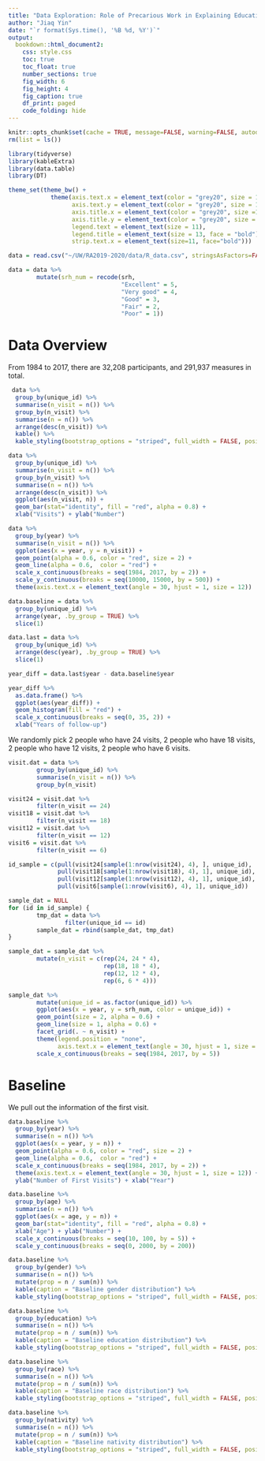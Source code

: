 ```yaml
---
title: "Data Exploration: Role of Precarious Work in Explaining Educational Disparities in Health"
author: "Jiaq Yin"
date: "`r format(Sys.time(), '%B %d, %Y')`"
output: 
  bookdown::html_document2:
    css: style.css
    toc: true
    toc_float: true
    number_sections: true
    fig_width: 6
    fig_height: 4
    fig_caption: true
    df_print: paged
    code_folding: hide
---
```


```r
knitr::opts_chunk$set(cache = TRUE, message=FALSE, warning=FALSE, autodep=TRUE,fig.path = 'figures/', fig.pos='center', fig.cap = "")
rm(list = ls())
```

```r
library(tidyverse)
library(kableExtra)
library(data.table)
library(DT)
```

```r
theme_set(theme_bw() + 
            theme(axis.text.x = element_text(color = "grey20", size = 11, face = "plain"),
                  axis.text.y = element_text(color = "grey20", size = 11, face = "plain"),
                  axis.title.x = element_text(color = "grey20", size =13, face = "bold"),
                  axis.title.y = element_text(color = "grey20", size = 13, face = "bold"),
                  legend.text = element_text(size = 11),
                  legend.title = element_text(size = 13, face = "bold"),
                  strip.text.x = element_text(size=11, face="bold")))
```


```r
data = read.csv("~/UW/RA2019-2020/data/R_data.csv", stringsAsFactors=FALSE)
```

```r
data = data %>%
        mutate(srh_num = recode(srh, 
                                "Excellent" = 5,
                                "Very good" = 4,
                                "Good" = 3,
                                "Fair" = 2,
                                "Poor" = 1))
```

#  Data Overview

From 1984 to 2017, there are 32,208 participants, and 291,937 measures in total. 

```r
 data %>%
  group_by(unique_id) %>%
  summarise(n_visit = n()) %>% 
  group_by(n_visit) %>%
  summarise(n = n()) %>%
  arrange(desc(n_visit)) %>%
  kable() %>%
  kable_styling(bootstrap_options = "striped", full_width = FALSE, position = "left")
```

```r
data %>%
  group_by(unique_id) %>%
  summarise(n_visit = n()) %>% 
  group_by(n_visit) %>%
  summarise(n = n()) %>%
  arrange(desc(n_visit)) %>%
  ggplot(aes(n_visit, n)) + 
  geom_bar(stat="identity", fill = "red", alpha = 0.8) + 
  xlab("Visits") + ylab("Number")
```

```r
data %>%
  group_by(year) %>%
  summarise(n_visit = n()) %>%
  ggplot(aes(x = year, y = n_visit)) +
  geom_point(alpha = 0.6, color = "red", size = 2) + 
  geom_line(alpha = 0.6,  color = "red") + 
  scale_x_continuous(breaks = seq(1984, 2017, by = 2)) + 
  scale_y_continuous(breaks = seq(10000, 15000, by = 500)) + 
  theme(axis.text.x = element_text(angle = 30, hjust = 1, size = 12)) 
```

```r
data.baseline = data %>%
  group_by(unique_id) %>%
  arrange(year, .by_group = TRUE) %>%
  slice(1)

data.last = data %>%
  group_by(unique_id) %>%
  arrange(desc(year), .by_group = TRUE) %>%
  slice(1)

year_diff = data.last$year - data.baseline$year

year_diff %>%
  as.data.frame() %>%
  ggplot(aes(year_diff)) +
  geom_histogram(fill = "red") + 
  scale_x_continuous(breaks = seq(0, 35, 2)) + 
  xlab("Years of follow-up")
```

We randomly pick 2 people who have 24 visits, 2 people who have 18 visits, 2 people who have 12 visits, 2 people who have 6 visits.

```r
visit.dat = data %>%
        group_by(unique_id) %>%
        summarise(n_visit = n()) %>% 
        group_by(n_visit) 

visit24 = visit.dat %>%
        filter(n_visit == 24) 
visit18 = visit.dat %>%
        filter(n_visit == 18) 
visit12 = visit.dat %>%
        filter(n_visit == 12)
visit6 = visit.dat %>%
        filter(n_visit == 6)

id_sample = c(pull(visit24[sample(1:nrow(visit24), 4), ], unique_id), 
              pull(visit18[sample(1:nrow(visit18), 4), 1], unique_id),
              pull(visit12[sample(1:nrow(visit12), 4), 1], unique_id),
              pull(visit6[sample(1:nrow(visit6), 4), 1], unique_id)) 

sample_dat = NULL
for (id in id_sample) {
        tmp_dat = data %>%
                filter(unique_id == id)
        sample_dat = rbind(sample_dat, tmp_dat)
}

sample_dat = sample_dat %>%
        mutate(n_visit = c(rep(24, 24 * 4), 
                           rep(18, 18 * 4),
                           rep(12, 12 * 4),
                           rep(6, 6 * 4)))

sample_dat %>%
        mutate(unique_id = as.factor(unique_id)) %>%
        ggplot(aes(x = year, y = srh_num, color = unique_id)) +
        geom_point(size = 2, alpha = 0.6) + 
        geom_line(size = 1, alpha = 0.6) + 
        facet_grid(. ~ n_visit) + 
        theme(legend.position = "none",
              axis.text.x = element_text(angle = 30, hjust = 1, size = 10)) + 
        scale_x_continuous(breaks = seq(1984, 2017, by = 5))
```

# Baseline

We pull out the information of the first visit.
```r
data.baseline %>%
  group_by(year) %>%
  summarise(n = n()) %>%
  ggplot(aes(x = year, y = n)) +
  geom_point(alpha = 0.6, color = "red", size = 2) + 
  geom_line(alpha = 0.6,  color = "red") + 
  scale_x_continuous(breaks = seq(1984, 2017, by = 2)) + 
  theme(axis.text.x = element_text(angle = 30, hjust = 1, size = 12)) +
  ylab("Number of First Visits") + xlab("Year")
```

```r
data.baseline %>%
  group_by(age) %>%
  summarise(n = n()) %>%
  ggplot(aes(x = age, y = n)) +
  geom_bar(stat="identity", fill = "red", alpha = 0.8) + 
  xlab("Age") + ylab("Number") + 
  scale_x_continuous(breaks = seq(10, 100, by = 5)) + 
  scale_y_continuous(breaks = seq(0, 2000, by = 200))
```

```r
data.baseline %>%
  group_by(gender) %>%
  summarise(n = n()) %>%
  mutate(prop = n / sum(n)) %>%
  kable(caption = "Baseline gender distribution") %>%
  kable_styling(bootstrap_options = "striped", full_width = FALSE, position = "left")
```


```r
data.baseline %>%
  group_by(education) %>%
  summarise(n = n()) %>%
  mutate(prop = n / sum(n)) %>%
  kable(caption = "Baseline education distribution") %>%
  kable_styling(bootstrap_options = "striped", full_width = FALSE, position = "left")
```

```r
data.baseline %>%
  group_by(race) %>%
  summarise(n = n()) %>%
  mutate(prop = n / sum(n)) %>%
  kable(caption = "Baseline race distribution") %>%
  kable_styling(bootstrap_options = "striped", full_width = FALSE, position = "left")
```

```r
data.baseline %>%
  group_by(nativity) %>%
  summarise(n = n()) %>%
  mutate(prop = n / sum(n)) %>%
  kable(caption = "Baseline nativity distribution") %>%
  kable_styling(bootstrap_options = "striped", full_width = FALSE, position = "left")
```